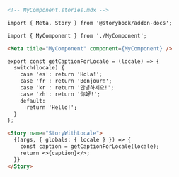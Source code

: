 ```md
<!-- MyComponent.stories.mdx -->

import { Meta, Story } from '@storybook/addon-docs';

import { MyComponent } from './MyComponent';

<Meta title="MyComponent" component={MyComponent} />

export const getCaptionForLocale = (locale) => {
  switch(locale) {
    case 'es': return 'Hola!';
    case 'fr': return 'Bonjour!';
    case 'kr': return '안녕하세요!';
    case 'zh': return '你好!';
    default:
      return 'Hello!';
  }
};

<Story name="StoryWithLocale">
  {(args, { globals: { locale } }) => {
    const caption = getCaptionForLocale(locale);
    return <>{caption}</>;
  }}
</Story>
```